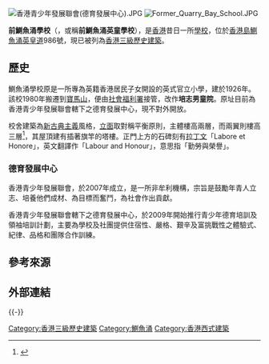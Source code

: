 [[File:香港青少年發展聯會(德育發展中心).JPG|thumb]] 
[[File:Former_Quarry_Bay_School.JPG|thumb]]

'''前鰂魚涌學校'''（{{lang-en|Former Quarry Bay School}}，或稱'''前鰂魚涌英童學校'''），是[[香港|香港]]昔日一所[[學校|學校]]，位於[[香港島|香港島]][[鰂魚涌|鰂魚涌]][[英皇道|英皇道]]986號，現已被列為[[香港三級歷史建築|香港三級歷史建築]]。 

==歷史==
鰂魚涌學校原是一所專為英籍香港居民子女開設的英式官立小學，建於1926年。該校1980年搬遷到[[寶馬山|寶馬山]]，便由[[社會福利署|社會福利署]]接管，改作'''培志男童院'''。原址目前為香港青少年發展聯會轄下之德育發展中心，現不對外開放。

校舍建築為[[新古典主義建築|新古典主義]]風格，[[立面|立面]]取對稱平衡原則，主體樓高兩層，而兩翼則樓高三層<ref>{{Cite web|title=2013古蹟周遊樂|url=https://www.heritage.gov.hk/doc/whatsnew/heritage_fiesta_2013_pamphlet.pdf|accessdate=2021-01-24|author=|date=2013-09|format=PDF|publisher=發展局文物保育專員辦事處|pages=24|language=|archive-date=2019-11-05|archive-url=https://web.archive.org/web/20191105103257/http://www.heritage.gov.hk/doc/whatsnew/heritage_fiesta_2013_pamphlet.pdf}}</ref>，其屋頂建有插著旗竿的塔樓。正門上方的石碑刻有[[拉丁文|拉丁文]]「Labore et Honore」，英文翻譯作「Labour and Honour」，意思指「勤勞與榮譽」。

===德育發展中心===
{{Autobiography|章節|time=2021-01-24}}
香港青少年發展聯會，於2007年成立，是一所非牟利機構，宗旨是鼓勵年青人立志、培養他們成材、為目標而奮鬥，為社會作出貢獻。

香港青少年發展聯會轄下之德育發展中心，於2009年開始推行青少年德育培訓及領袖培訓計劃，主要為學校及社團提供住宿性、嚴格、艱辛及富挑戰性之體驗式、紀律、品格和團隊合作訓練。 

==參考來源==
{{Reflist}}

==外部連結==
{{commonscat-inline|Former Quarry Bay School}}

{{-}}
{{香港三級歷史建築}}
{{HK-buil-stub}}

[[Category:香港三級歷史建築|Category:香港三級歷史建築]]
[[Category:鰂魚涌|Category:鰂魚涌]]
[[Category:香港西式建築|Category:香港西式建築]]